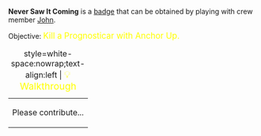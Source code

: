 '''Never Saw It Coming''' is a [[Badges|badge]] that can be obtained by playing with crew member [[John_Hughes_Mercury|John]].

Objective: <big style="color:yellow">Kill a Prognosticar with Anchor Up.</big>

{| class="mw-collapsible mw-collapsed"
|+ style=white-space:nowrap;text-align:left | <big style="color:yellow">💡 Walkthrough</big>
|-
| Please contribute...
|}